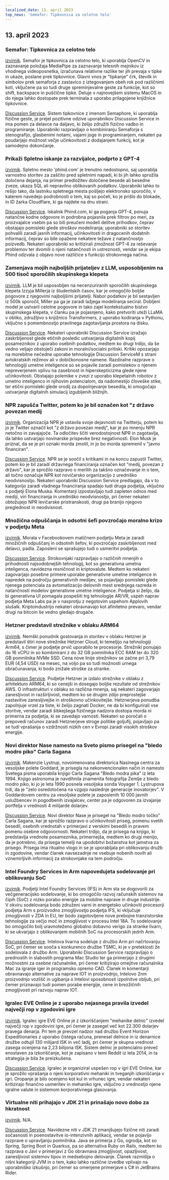 ```yaml
---
localized_date: 13. april 2023
top_news: 'Semafor: Tipkovnica za celotno telo'
---
```


## 13. april 2023

### Semafor: Tipkovnica za celotno telo

[izvirnik](https://github.com/everythingishacked/Semaphore).
Semafor je tipkovnica za celotno telo, ki uporablja OpenCV in zaznavanje položaja MediaPipe za zaznavanje telesnih mejnikov iz vhodnega videoposnetka, izračunava relativne razlike ter jih prevaja v tipke in ukaze, poslane prek tipkovnice. Glavni vnos je "tipkanje" črk, številk in simbolov prek semaforja z zastavico z iztegovanjem obeh rok pod različnimi koti, vključene pa so tudi druge spreminjevalne geste za funkcije, kot so shift, backspace in puščične tipke. Deluje v najnovejšem sistemu MacOS in do njega lahko dostopate prek terminala z uporabo prilagojene knjižnice tipkovnice.

[Discussion Service](http://news.ycombinator.com/item?id=35536550).
Sistem tipkovnice z imenom Semaphore, ki uporablja fizične geste, je prejel pozitivne odzive uporabnikov Discussion Service in ima pomen za delavce na daljavo, ki želijo združiti fizično vadbo in programiranje. Uporabniki razpravljajo o kombiniranju Semaforja s stenografijo, glasbenimi notami, vajami joge in programiranjem, nekateri pa poudarjajo možnost večje učinkovitosti z dodajanjem funkcij, kot je samodejno dokončanje.

### Prikaži Spletno iskanje za razvijalce, podprto z GPT-4

[izvirnik](https://www.phind.com).
Spletno mesto 'phind.com' je trenutno nedostopno, saj uporablja varnostno storitev za zaščito pred spletnimi napadi, ki bi jih lahko sprožila določena dejanja, na primer predložitev določene besede ali besedne zveze, ukaza SQL ali nepravilno oblikovanih podatkov. Uporabniki lahko to rešijo tako, da lastniku spletnega mesta pošljejo elektronsko sporočilo, v katerem navedejo podrobnosti o tem, kaj so počeli, ko je prišlo do blokade, in ID žarka Cloudflare, ki ga najdete na dnu strani.

[Discussion Service](http://news.ycombinator.com/item?id=35543668).
Iskalnik Phind.com, ki ga poganja GPT-4, ponuja natančne kodne odgovore in podrobna pojasnila prek filtrov po meri, za proizvajalce vsebin pa so bili preučeni modeli delitve prihodkov, čeprav obstajajo pomisleki glede stroškov modeliranja; uporabniki so storitev pohvalili zaradi jasnih informacij, učinkovitosti in dragocenih dodatnih informacij, čeprav so bile opažene nekatere težave z natančnostjo poizvedb. Nekateri uporabniki so kritizirali zmožnost GPT-4 za reševanje problemov ter dvomili o njeni natančnosti in ustreznosti, vendar se je ekipa Phind odzvala z objavo nove različice s funkcijo strokovnega načina.

### Zamenjava mojih najboljših prijateljev z LLM, usposobljenim na 500 tisoč sporočilih skupinskega klepeta

[izvirnik](https://www.izzy.co/blogs/robo-boys.html).
LLM je bil usposobljen na necenzuriranih sporočilih skupinskega klepeta Izzyja Millerja iz študentskih časov, kar je omogočilo boljše pogovore z njegovimi najboljšimi prijatelji. Nabor podatkov je bil sestavljen iz 500k sporočil, Miller pa ga je zaradi lažjega modeliranja seciral. Dobljeni model je ustvaril celotne pogovore in tako zajel kontekstualno bistvo skupinskega klepeta, v članku pa je pojasnjeno, kako pretvoriti uteži LLaMA v obliko, združljivo s knjižnico Transformers, z uporabo kodiranja v Pythonu, vključno s pomembnostjo pravilnega zagotavljanja prostora na disku.

[Discussion Service](http://news.ycombinator.com/item?id=35540154).
Nekateri uporabniki Discussion Service izražajo zaskrbljenost glede etičnih posledic ustvarjanja digitalnih kopij posameznikov z uporabo osebnih podatkov, medtem ko drugi trdijo, da še vedno veljajo obstoječi zakoni in moralni/socialni pritiski. Kritiki opozarjajo na morebitne nečedne uporabe tehnologije Discussion ServiceM s strani avtokratskih režimov ali v dobičkonosne namene. Razdiralne razprave o tehnologiji umetne inteligence so se pojavile zaradi pomislekov o njenem nepreverjenem vplivu na zasebnost in hiperskepticizma glede njene učinkovitosti. Obstajajo polemike v zvezi z uporabo klepetalnih robotov z umetno inteligenco in njihovim potencialom, da nadomestijo človeške stike, ter etični pomisleki glede orodij za dopolnjevanje besedila, ki omogočajo ustvarjanje digitalnih simulacij izgubljenih bližnjih.

### NPR zapušča Twitter, potem ko je bil označen kot "z državo povezan medij

[izvirnik](https://www.wbur.org/npr/1169269161/npr-leaves-twitter-government-funded-media-label).
Organizacija NPR je ustavila svoje dejavnosti na Twitterju, potem ko jo je Twitter označil kot "z državo povezan medij", kar je po mnenju NPR netočno in zavajajoče. Ta odločitev ščiti verodostojnost NPR in zagotavlja, da lahko ustvarjajo novinarske prispevke brez negativnosti. Elon Musk je priznal, da se je pri oznaki morda zmotil, in jo bo morda spremenil v "javno financiran".

[Discussion Service](http://news.ycombinator.com/item?id=35539280).
NPR se je soočil s kritikami in na koncu zapustil Twitter, potem ko je bil zaradi državnega financiranja označen kot "medij, povezan z državo", kar je sprožilo razpravo o merilih za takšno označevanje in o tem, ali točno označuje NPR kot novičarsko organizacijo z uredniško neodvisnostjo. Nekateri uporabniki Discussion Service predlagajo, da v to kategorijo zaradi vladnega financiranja spadajo tudi druga podjetja, vključno s podjetji Elona Muska. Komentarji izpostavljajo tudi zapleten odnos med mediji, viri financiranja in uredniško neodvisnostjo, pri čemer nekateri obtožujejo NPR levičarske pristranskosti, drugi pa branijo njegovo preglednost in neodvisnost.

### Množična odpuščanja in odsotni šefi povzročajo moralno krizo v podjetju Meta

[izvirnik](https://www.nytimes.com/2023/04/12/technology/meta-layoffs-employees-management.html).
Morala v Facebookovem matičnem podjetju Meta je zaradi množičnih odpuščanj in odsotnih šefov, ki povzročajo zaskrbljenost med delavci, padla. Zaposleni se sprašujejo tudi o usmeritvi podjetja.

[Discussion Service](http://news.ycombinator.com/item?id=35537813).
Strokovnjaki razpravljajo o različnih mnenjih o prihodnosti najsodobnejših tehnologij, kot so generativna umetna inteligenca, navidezna resničnost in kriptovalute. Medtem ko nekateri zagovarjajo posebne primere uporabe generativne umetne inteligence in napredek na področju generativnih medijev, se pojavljajo pomisleki glede njenega potenciala za avtomatizacijo delovnih mest srednjega razreda in natančnosti modelov generativne umetne inteligence. Podjetja si želijo, da bi generativna UI pomagala pospešiti trg tehnologije AR/VR, uspeh naprav podjetja Meta Labs pa je v nasprotju z negotovim uspehom Applovih slušalk. Kriptoindustrijo nekateri obravnavajo kot afinitetno prevaro, vendar drugi na bitcoin še vedno gledajo drugače.

### Hetzner predstavil strežnike v oblaku ARM64

[izvirnik](https://www.hetzner.com/press-release/arm64-cloud/).
Nemški ponudnik gostovanja in storitev v oblaku Hetzner je predstavil štiri nove strežnike Hetzner Cloud, ki temeljijo na tehnologiji Arm64, s čimer je podjetje prvič uporabilo te procesorje. Strežniki ponujajo do 16 vCPU in so kombinirani z do 32 GB pomnilnika ECC RAM ter do 320 GB pomnilnika NVMe SSD. Cena nove linije strežnikov se začne pri 3,79 EUR (4,54 USD) na mesec, na voljo pa so tudi možnosti urnega obračunavanja, ki bodo znižale stroške za stranke.

[Discussion Service](http://news.ycombinator.com/item?id=35540084).
Podjetje Hetzner je izdalo strežnike v oblaku z arhitekturo ARM64, ki so cenejši in dosegajo boljše rezultate od strežnikov AWS. O infrastrukturi v oblaku so različna mnenja, saj nekateri zagovarjajo zanesljivost in razširljivost, medtem ko se drugim zdijo preprostejše nastavitve zanesljivejše in stroškovno učinkovitejše. Hetznerjeva ponudba zapolnjuje vrzel za tiste, ki želijo zagnati Docker, ne da bi konfigurirali vse storitve, vendar zaradi šibkejšega fizičnega nadzora dostopa morda ni primerna za podjetja, ki se zavedajo varnosti. Nekateri so poročali o prepovedi računov zaradi Hetznerjeve stroge politike goljufij, pojavljajo pa se tudi vprašanja o vzdržnosti nizkih cen v Evropi zaradi visokih stroškov energije.

### Novi direktor Nase namesto na Sveto pismo prisegel na "bledo modro piko" Carla Sagana

[izvirnik](https://www.independent.co.uk/space/nasa-director-carl-sagan-oath-b2317698.html).
Makenzie Lystrup, novoimenovana direktorica Nasinega centra za vesoljske polete Goddard, je prisegla na nekonvencionalen način in namesto Svetega pisma uporabila knjigo Carla Sagana "Bledo modra pika" iz leta 1994. Knjigo astronoma je navdihnila znamenita fotografija Zemlje z bledo modro piko, ki jo je leta 1990 posnela vesoljska sonda Voyager 1. Lystrupova trdi, da je "zelo osredotočena na vzgojo naslednje generacije inovatorjev". V Goddardovem centru za vesoljske polete je zaposlenih 10 000 javnih uslužbencev in pogodbenih izvajalcev, center pa je odgovoren za izvajanje portfelja v vrednosti 4 milijarde dolarjev.

[Discussion Service](http://news.ycombinator.com/item?id=35536612).
Novi direktor Nase je prisegel na "Bledo modro točko" Carla Sagana, kar je sprožilo razpravo o učinkovitosti priseg, pomenu svetih besedil, osebnih vrednotah v primerjavi z verskimi besedili in pravem pomenu osebne odgovornosti. Nekateri trdijo, da je prisega na knjigo, ki predstavlja vrednote posameznika, primernejša, medtem ko drugi menijo, da je potrebno, da prisega temelji na upodobitvi božanstva kot jamstva za prisego. Prisega ima ritualno vlogo in se je uporabljala pri oblikovanju družb in zgodovine, vendar članek navsezadnje ne vsebuje nobenih novih ali vznemirljivih informacij za strokovnjake na tem področju.

### Intel Foundry Services in Arm napovedujeta sodelovanje pri oblikovanju SoC

[izvirnik](https://www.intel.com/content/www/us/en/newsroom/news/intel-foundry-arm-announce-multigeneration-collaboration-leading-edge-soc-design.html).
Podjetji Intel Foundry Services (IFS) in Arm sta se dogovorili za večgeneracijsko sodelovanje, ki bo omogočilo razvoj računskih sistemov na čipih (SoC) z nizko porabo energije za mobilne naprave in druge industrije. V okviru sodelovanja bodo združeni varni in energetsko učinkoviti procesorji podjetja Arm s proizvodno zmogljivostjo podjetja IFS, ki vključuje zmogljivosti v ZDA in EU, ter bodo zagotovljene nove prebojne tranzistorske tehnologije za večjo moč in zmogljivost v procesu Intel 18A. To sodelovanje bo omogočilo bolj uravnoteženo globalno dobavno verigo za stranke livarn, ki se ukvarjajo z oblikovanjem mobilnih SoC na procesorskih jedrih Arm.

[Discussion Service](http://news.ycombinator.com/item?id=35539057).
Intelova livarna sodeluje z družbo Arm pri načrtovanju SoC, pri čemer se sooča s konkurenco družbe TSMC, ki je v preteklosti že sodelovala z družbo Arm. Uporabniki Discussion Service razpravljajo o prednostih in slabostih programa Mac Studio ter ga primerjajo z drugimi možnostmi za osebne računalnike, pri čemer kritizirajo omejitve računalnika Mac za igranje iger in programsko opremo CAD. Članek in komentarji obravnavajo alternative za naprave IOT in proizvodnjo, Intelovo 2nm proizvodnjo vozlišč in ugibanja o Intelovi sposobnosti izpolnitve obljub, pri čemer priznavajo tudi pomen porabe energije, cene in brezžičnih zmogljivosti pri razvoju naprav IOT.

### Igralec EVE Online je z uporabo nejasnega pravila izvedel največji rop v zgodovini igre

[izvirnik](https://www.pcgamer.com/eve-online-player-uses-obscure-rule-to-pull-off-the-biggest-heist-in-the-games-history/).
Igralec igre EVE Online je z izkoriščanjem "mehanike delnic" izvedel največji rop v zgodovini igre, pri čemer je zasegel več kot 22.300 dolarjev pravega denarja. Pri tem je prevzel nadzor nad družbo Event Horizon Expeditionaries z uporabo čistega računa, prenesel delnice in iz denarnice družbe odtujil 130 milijard ISK in več ladij, pri čemer je skupna vrednost zasega ocenjena na 2,23 bilijona ISK. Sistem delnic je potencialno preveč enostaven za izkoriščanje, kot je zapisano v temi Reddit iz leta 2014, in ta strategija je bila že preizkušena.

[Discussion Service](http://news.ycombinator.com/item?id=35533711).
Igralec je organiziral uspešen rop v igri EVE Online, kar je sprožilo vprašanja o njeni korporativni mehaniki in tveganjih izkoriščanja v igri. Oropanje je bilo ocenjeno kot kul in vrhunec igre, vendar nekateri kritizirajo finančno usmeritev in mehaniko igre, vključno z vrednostjo njene igralne valute in sistemom korporativnega glasovanja.

### Virtualne niti prihajajo v JDK 21 in prinašajo novo dobo za hkratnost

[izvirnik](https://www.infoq.com/news/2023/04/virtual-threads-arrives-jdk21/).
N/A.

[Discussion Service](http://news.ycombinator.com/item?id=35535906).
Navidezne niti v JDK 21 zmanjšujejo fizične niti zaradi sočasnosti in poenostavitve io-intenzivnih aplikacij, vendar se pojavijo razprave o upravljanju pomnilnika. Java se primerja z Go, ogrodja, kot so Spring, Spring Boot in Quarkus, pa so alternativa Ruby on Rails, medtem ko razprava o Javi v primerjavi z Go obravnava zmogljivost, opazljivost, zanesljivost sistemov tipov in medsebojno delovanje. Članek razmišlja o nišni kategoriji JVM in o tem, kako lahko različne izvedbe vplivajo na uporabniško izkušnjo, pri čemer so omenjene primerjave s C# in JetBrains Rider.


